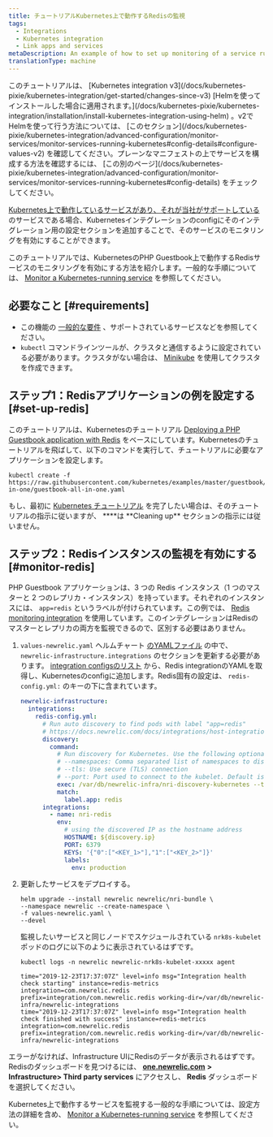 ```yaml
---
title: チュートリアルKubernetes上で動作するRedisの監視
tags:
  - Integrations
  - Kubernetes integration
  - Link apps and services
metaDescription: An example of how to set up monitoring of a service running on Kubernetes.
translationType: machine
---
```


<Callout variant="tip">
  このチュートリアルは、 [Kubernetes integration v3](/docs/kubernetes-pixie/kubernetes-integration/get-started/changes-since-v3) [Helmを使ってインストールした場合に適用されます。](/docs/kubernetes-pixie/kubernetes-integration/installation/install-kubernetes-integration-using-helm) 。v2でHelmを使って行う方法については、 [このセクション](/docs/kubernetes-pixie/kubernetes-integration/advanced-configuration/monitor-services/monitor-services-running-kubernetes#config-details#configure-values-v2) を確認してください。プレーンなマニフェストの上でサービスを構成する方法を確認するには、 [この別のページ](/docs/kubernetes-pixie/kubernetes-integration/advanced-configuration/monitor-services/monitor-services-running-kubernetes#config-details) をチェックしてください。
</Callout>

[Kubernetes上で動作しているサービスがあり、それが当社がサポートしている](/docs/monitor-service-running-kubernetes#integration-configs) のサービスである場合、Kubernetesインテグレーションのconfigにそのインテグレーション用の設定セクションを追加することで、そのサービスのモニタリングを有効にすることができます。

このチュートリアルでは、KubernetesのPHP Guestbook上で動作するRedisサービスのモニタリングを有効にする方法を紹介します。一般的な手順については、 [Monitor a Kubernetes-running service](/docs/monitor-service-running-kubernetes) を参照してください。

## 必要なこと [#requirements]

* この機能の [一般的な要件](/docs/monitor-service-running-kubernetes#requirements) 、サポートされているサービスなどを参照してください。
* `kubectl` コマンドラインツールが、クラスタと通信するように設定されている必要があります。クラスタがない場合は、 [Minikube](https://kubernetes.io/docs/setup/minikube) を使用してクラスタを作成できます。

## ステップ1：Redisアプリケーションの例を設定する [#set-up-redis]

このチュートリアルは、Kubernetesのチュートリアル [Deploying a PHP Guestbook application with Redis](https://kubernetes.io/docs/tutorials/stateless-application/guestbook/) をベースにしています。Kubernetesのチュートリアルを飛ばして、以下のコマンドを実行して、チュートリアルに必要なアプリケーションを設定します。

```shell
kubectl create -f https://raw.githubusercontent.com/kubernetes/examples/master/guestbook/all-in-one/guestbook-all-in-one.yaml
```

もし、最初に [Kubernetes チュートリアル](https://kubernetes.io/docs/tutorials/stateless-application/guestbook/) を完了したい場合は、そのチュートリアルの指示に従いますが、 \***\*は **Cleaning up\*\* セクションの指示には従いません。

## ステップ2：Redisインスタンスの監視を有効にする [#monitor-redis]

PHP Guestbook アプリケーションは、3 つの Redis インスタンス（1 つのマスターと 2 つのレプリカ・インスタンス）を持っています。それぞれのインスタンスには、 `app=redis` というラベルが付けられています。この例では、 [Redis monitoring integration](/docs/integrations/host-integrations/host-integrations-list/redis-monitoring-integration) を使用しています。このインテグレーションはRedisのマスターとレプリカの両方を監視できるので、区別する必要はありません。

1. `values-newrelic.yaml` ヘルムチャート [のYAMLファイル](/docs/kubernetes-pixie/kubernetes-integration/installation/install-kubernetes-integration-using-helm) の中で、 `newrelic-infrastructure.integrations` のセクションを更新する必要があります。 [integration configsのリスト](/docs/monitor-service-running-kubernetes#integration-configs) から、Redis integrationのYAMLを取得し、Kubernetesのconfigに追加します。Redis固有の設定は、 `redis-config.yml:` のキーの下に含まれています。

   ```yaml
   newrelic-infrastructure:
     integrations:
       redis-config.yml:
         # Run auto discovery to find pods with label "app=redis"
         # https://docs.newrelic.com/docs/integrations/host-integrations/installation/container-auto-discovery
         discovery:
           command:
             # Run discovery for Kubernetes. Use the following optional arguments:
             # --namespaces: Comma separated list of namespaces to discover pods on
             # --tls: Use secure (TLS) connection
             # --port: Port used to connect to the kubelet. Default is 10255
             exec: /var/db/newrelic-infra/nri-discovery-kubernetes --tls --port 10250
             match:
               label.app: redis
         integrations:
           - name: nri-redis
             env:
               # using the discovered IP as the hostname address
               HOSTNAME: ${discovery.ip}
               PORT: 6379
               KEYS: '{"0":["<KEY_1>"],"1":["<KEY_2>"]}'
               labels:
                 env: production
   ```

2. 更新したサービスをデプロイする。

   ```shell
   helm upgrade --install newrelic newrelic/nri-bundle \
   --namespace newrelic --create-namespace \
   -f values-newrelic.yaml \
   --devel
   ```

   監視したいサービスと同じノードでスケジュールされている `nrk8s-kubelet` ポッドのログに以下のように表示されているはずです。

   ```shell
   kubectl logs -n newrelic newrelic-nrk8s-kubelet-xxxxx agent
   ```

   ```
   time="2019-12-23T17:37:07Z" level=info msg="Integration health check starting" instance=redis-metrics integration=com.newrelic.redis prefix=integration/com.newrelic.redis working-dir=/var/db/newrelic-infra/newrelic-integrations
   time="2019-12-23T17:37:07Z" level=info msg="Integration health check finished with success" instance=redis-metrics integration=com.newrelic.redis prefix=integration/com.newrelic.redis working-dir=/var/db/newrelic-infra/newrelic-integrations
   ```

エラーがなければ、Infrastructure UIにRedisのデータが表示されるはずです。Redisのダッシュボードを見つけるには、 [**one.newrelic.com**](http://one.newrelic.com) **> Infrastructure> Third party services** にアクセスし、 **Redis** ダッシュボードを選択してください。

Kubernetes上で動作するサービスを監視する一般的な手順については、設定方法の詳細を含め、 [Monitor a Kubernetes-running service](/docs/monitor-service-running-kubernetes) を参照してください。
